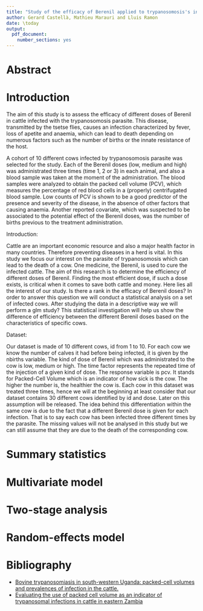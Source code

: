 ```yaml
---
title: "Study of the efficacy of Berenil applied to trypanosomosis's infected cattle"
author: Gerard Castellà, Mathieu Marauri and Lluis Ramon
date: \today
output:
  pdf_document:
    number_sections: yes
---
```


# Abstract

# Introduction

The aim of this study is to assess the efficacy of different doses of Berenil in cattle infected with the trypanosomosis parasite. This disease, transmitted by the tsetse flies, causes an infection characterized by fever, loss of apetite and anaemia, which can lead to death depending on numerous factors such as the number of births or the innate resistance of the host. 


A cohort of 10 different cows infected by trypanosomosis parasite was selected for the study. Each of the Berenil doses (low, medium and high) was administrated three times (time 1, 2 or 3) in each animal, and also a blood sample was taken at the moment of the administration. The blood samples were analyzed to obtain the packed cell volume (PCV), which measures the percentage of red blood cells in a (properly) centrifugated blood sample. Low counts of PCV is shown to be a good predictor of the presence and severity of the disease, in the absence of other factors that causing anaemia. Another reported covariate, which was suspected to be associated to the potential effect of the Berenil doses, was the number of births previous to the treatment administration.


Introduction:

Cattle are an important economic resource and also a major health factor in many countries. Therefore preventing diseases in a herd is vital. 
In this study we focus our interest on the parasite of trypanosomosis which can lead to the death of a cow. One medicine, the Berenil, is used to cure the infected cattle. The aim of this research is to determine the efficiency of different doses of Berenil. Finding the most efficient dose, if such a dose exists, is critical when it comes to save both cattle and money. Here lies all the interest of our study. 
Is there a rank in the efficacy of Berenil doses?  In order to answer this question we will conduct a statistical analysis on a set of infected cows. After studying the data in a descriptive way we will perform a glm study? 
This statistical investigation will help us show the difference of efficiency between the different Berenil doses based on the characteristics of specific cows. 
 
Dataset:

  Our dataset is made of 10 different cows, id from 1 to 10. For each cow we know the number of calves it had before being infected, it is given by the nbirths variable. The kind of dose of Berenil which was administrated to the cow is low, medium or high. The time factor represents the repeated time of the injection of a given kind of dose.  The response variable is pcv. It stands for Packed-Cell Volume which is an indicator of how sick is the cow. The higher the number is, the healthier the cow is. 
	Each cow in this dataset was treated three times, hence we will at the beginning at least consider that our dataset contains 30 different cows identified by id and dose. Later on this assumption will be released. The idea behind this differentiation within the same cow is due to the fact that a different Berenil dose is given for each infection. That is to say each cow has been infected three different times by the parasite. 
	The missing values will not be analysed in this study but we can still assume that they are due to the death of the corresponding cow. 

# Summary statistics

# Multivariate model

# Two-stage analysis

# Random-effects model

# Bibliography

* [Bovine trypanosomiasis in south-western Uganda: packed-cell volumes and prevalences of infection in the cattle.](http://www.ncbi.nlm.nih.gov/pubmed/15000727)
* [Evaluating the use of packed cell volume as an indicator of trypanosomal infections in cattle in eastern Zambia](http://www.sciencedirect.com/science/article/pii/S0167587708001098#)